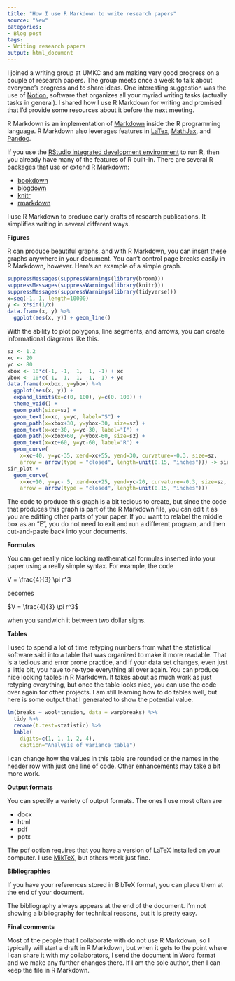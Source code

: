 ```yaml
---
title: "How I use R Markdown to write research papers"
source: "New"
categories:
- Blog post
tags:
- Writing research papers
output: html_document
---
```


I joined a writing group at UMKC and am making very good progress on a couple of research papers. The group meets once a week to talk about everyone's progress and to share ideas. One interesting suggestion was the use of [Notion](https://www.notion.so/), software that organizes all your myriad writing tasks (actually tasks in general). I shared how I use R Markdown for writing and promised that I'd provide some resources about it before the next meeting.

<!--more-->

R Markdown is an implementation of [Markdown](https://commonmark.org/help/) inside the R programming language. R Markdown also leverages features in [LaTex](https://www.latex-project.org/), [MathJax](https://www.mathjax.org/), and [Pandoc](https://pandoc.org/).

If you use the [RStudio integrated development environment](https://rstudio.com/) to run R, then you already have many of the features of R built-in. There are several R packages that use or extend R Markdown:

+ [bookdown](https://bookdown.org/)
+ [blogdown](https://alison.rbind.io/post/2017-06-12-up-and-running-with-blogdown/)
+ [knitr](https://yihui.org/knitr/)
+ [rmarkdown](https://cran.r-project.org/web/packages/rmarkdown/index.html)

I use R Markdown to produce early drafts of research publications. It simplifies writing in several different ways.

**Figures** 

R can produce beautiful graphs, and with R Markdown, you can insert these graphs anywhere in your document. You can't control page breaks easily in R Markdown, however. Here's an example of a simple graph.

```r
suppressMessages(suppressWarnings(library(broom)))
suppressMessages(suppressWarnings(library(knitr)))
suppressMessages(suppressWarnings(library(tidyverse)))
x=seq(-1, 1, length=10000)
y <- x*sin(1/x)
data.frame(x, y) %>%
  ggplot(aes(x, y)) + geom_line()
```

With the ability to plot polygons, line segments, and arrows, you can create informational diagrams like this.

```r
sz <- 1.2
xc <- 20
yc <- 80
xbox <- 10*c(-1, -1,  1,  1, -1) + xc
ybox <- 10*c(-1,  1,  1, -1, -1) + yc
data.frame(x=xbox, y=ybox) %>%
  ggplot(aes(x, y)) +
  expand_limits(x=c(0, 100), y=c(0, 100)) +
  theme_void() +
  geom_path(size=sz) + 
  geom_text(x=xc, y=yc, label="S") +
  geom_path(x=xbox+30, y=ybox-30, size=sz) +
  geom_text(x=xc+30, y=yc-30, label="I") +
  geom_path(x=xbox+60, y=ybox-60, size=sz) +
  geom_text(x=xc+60, y=yc-60, label="R") +
  geom_curve(
    x=xc+40, y=yc-35, xend=xc+55, yend=30, curvature=-0.3, size=sz, 
    arrow = arrow(type = "closed", length=unit(0.15, "inches"))) -> sir_plot
sir_plot +
  geom_curve(
    x=xc+10, y=yc- 5, xend=xc+25, yend=yc-20, curvature=-0.3, size=sz, 
    arrow = arrow(type = "closed", length=unit(0.15, "inches")))
```

The code to produce this graph is a bit tedious to create, but since the code that produces this graph is part of the R Markdown file, you can edit it as you are editting other parts of your paper. If you want to relabel the middle box as an "E", you do not need to exit and run a different program, and then cut-and-paste back into your documents.

**Formulas**

You can get really nice looking mathematical formulas inserted into your paper using a really simple syntax. For example, the code

V = \\frac{4}{3} \\pi r^3

becomes

$V = \frac{4}{3} \pi r^3$

when you sandwich it between two dollar signs.

**Tables**

I used to spend a lot of time retyping numbers from what the statistical software said into a table that was organized to make it more readable. That is a tedious and error prone practice, and if your data set changes, even just a little bit, you have to re-type everything all over again. You can produce nice looking tables in R Markdown. It takes about as much work as just retyping everything, but once the table looks nice, you can use the code over again for other projects. I am still learning how to do tables well, but here is some output that I generated to show the potential value.

```r
lm(breaks ~ wool*tension, data = warpbreaks) %>%
  tidy %>%
  rename(t.test=statistic) %>% 
  kable(
    digits=c(1, 1, 1, 2, 4),
    caption="Analysis of variance table")
```

I can change how the values in this table are rounded or the names in the header row with just one line of code. Other enhancements may take a bit more work.

**Output formats**

You can specify a variety of output formats. The ones I use most often are

+ docx
+ html
+ pdf
+ pptx

The pdf option requires that you have a version of LaTeX installed on your computer. I use [MikTeX](https://miktex.org/), but others work just fine.

**Bibliographies**

If you have your references stored in BibTeX format, you can place them at the end of your document.

The bibliography always appears at the end of the document. I'm not showing a bibliography for technical reasons, but it is pretty easy.

**Final comments**

Most of the people that I collaborate with do not use R Markdown, so I typically will start a draft in R Markdown, but when it gets to the point where I can share it with my collaborators, I send the document in Word format and we make any further changes there. If I am the sole author, then I can keep the file in R Markdown.